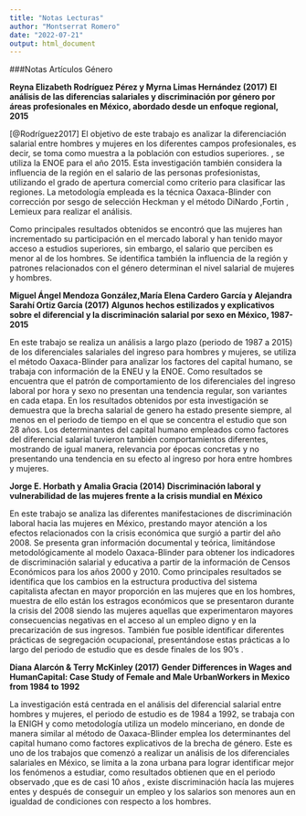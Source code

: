```yaml
---
title: "Notas Lecturas"
author: "Montserrat Romero"
date: "2022-07-21"
output: html_document
---
```

###Notas Artículos Género


**Reyna Elizabeth Rodríguez Pérez y Myrna Limas Hernández (2017)**
**El análisis de las diferencias salariales y discriminación por género por áreas profesionales en México, abordado desde un enfoque regional, 2015**

[@Rodríguez2017]
El objetivo de este trabajo es analizar la diferenciación salarial entre hombres y mujeres en los diferentes campos profesionales, es decir, se toma como muestra a la población con estudios superiores. , se utiliza la ENOE para el año 2015. Esta investigación también considera la influencia de la región en el salario de las personas profesionistas, utilizando el grado de apertura comercial como criterio para clasificar las regiones. La metodología empleada es la técnica Oaxaca-Blinder con corrección por sesgo de selección Heckman y el método DiNardo ,Fortin , Lemieux para realizar el análisis. 

Como principales resultados obtenidos se encontró que las mujeres han incrementado su participación en el mercado laboral y han tenido mayor acceso a estudios superiores, sin embargo, el salario que perciben es menor al de los hombres. Se identifica también la influencia de la región y patrones relacionados con el género determinan el nivel salarial de mujeres y hombres.

**Miguel Ángel Mendoza González,María Elena Cardero García y Alejandra Sarahí Ortiz García (2017)**
**Algunos hechos estilizados y explicativos sobre el diferencial y la discriminación salarial por sexo en México, 1987-2015**

En este trabajo se realiza un análisis a largo plazo (periodo de 1987 a 2015) de los diferenciales salariales del ingreso para hombres y mujeres, se utiliza el método Oaxaca-Blinder para analizar los factores del capital humano, se trabaja con información de la ENEU y la ENOE. Como resultados se encuentra que el patrón de comportamiento de los diferenciales del ingreso laboral por hora y sexo no presentan una tendencia regular, son variantes en cada etapa. En los resultados obtenidos por esta investigación se demuestra que la brecha salarial de genero ha estado presente siempre, al menos en el periodo de tiempo en el que se concentra el estudio que son 28 años. Los determinantes del capital humano empleados como factores del diferencial salarial tuvieron también comportamientos diferentes, mostrando de igual manera, relevancia por épocas concretas y no presentando una tendencia en su efecto al ingreso por hora entre hombres y mujeres.



**Jorge E. Horbath y Amalia Gracia (2014)**
**Discriminación laboral y vulnerabilidad de las mujeres frente a la crisis mundial en México** 

En este trabajo se analiza las diferentes manifestaciones de discriminación laboral hacia las mujeres en México, prestando mayor atención a los efectos relacionados con la crisis económica que surgió a partir del año 2008. Se presenta gran información documental y teórica, limitándose metodológicamente al modelo Oaxaca-Blinder para obtener los indicadores de discriminación salarial y educativa a partir de la información de Censos Económicos para los años 2000 y 2010.
Como principales resultados se identifica que los cambios en la estructura productiva del sistema capitalista afectan en mayor proporción en las mujeres que en los hombres, muestra de ello están los estragos económicos que se presentaron durante la crisis del 2008 siendo las mujeres aquellas que experimentaron mayores consecuencias negativas en el acceso al un empleo digno y en la precarización de sus ingresos. También fue posible identificar diferentes prácticas de segregación ocupacional, presentándose estas prácticas a lo largo del periodo de estudio que es desde finales de los 90’s .

**Diana Alarcón & Terry McKinley (2017)**
**Gender Differences in Wages and HumanCapital: Case Study of Female and Male UrbanWorkers in Mexico from 1984 to 1992**

La investigación está centrada en el análisis del diferencial salarial entre hombres y mujeres, el periodo de estudio es de 1984 a 1992, se trabaja con la ENIGH y como metodología utiliza un modelo minceriano, en donde de manera similar al método de Oaxaca-Blinder emplea los determinantes del capital humano como factores explicativos de la brecha de género.
Este es uno de los trabajos que comenzó a realizar un análisis de los diferenciales salariales en México, se limita a la zona urbana para lograr identificar mejor los fenómenos a estudiar, como resultados obtienen que en  el periodo observado ,que es de casi 10 años , existe discriminación hacía las mujeres entes y después de conseguir un empleo y los salarios son menores aun en igualdad de condiciones con respecto a los hombres.




